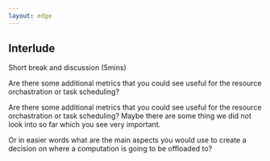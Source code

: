 ```yaml
---
layout: edge
---
```


## Interlude

Short break and discussion (5mins)

<Question>
Are there some additional metrics that you could see useful for the resource orchastration or task
scheduling?
</Question>


<Navbar sections={false} />

<Note>

Are there some additional metrics that you could see useful for the resource orchastration or task
scheduling? Maybe there are some thing we did not look into so far which you see very important.

Or in easier words what are the main aspects you would use to create a decision on where a computation is 
going to be offloaded to?


</Note>

